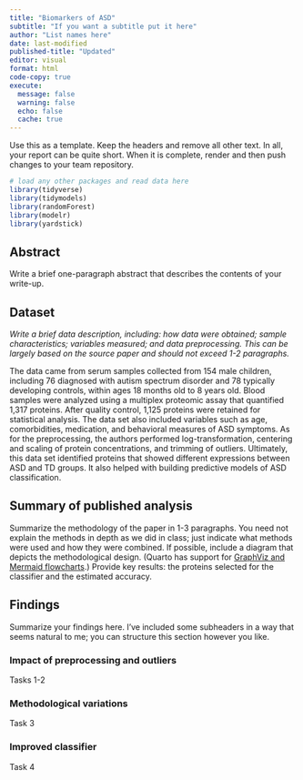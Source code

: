 ```yaml
---
title: "Biomarkers of ASD"
subtitle: "If you want a subtitle put it here"
author: "List names here"
date: last-modified
published-title: "Updated"
editor: visual
format: html
code-copy: true
execute:
  message: false
  warning: false
  echo: false
  cache: true
---
```


Use this as a template. Keep the headers and remove all other text. In all, your report can be quite short. When it is complete, render and then push changes to your team repository.

```r
# load any other packages and read data here
library(tidyverse)
library(tidymodels)
library(randomForest)
library(modelr)
library(yardstick)
```

## Abstract

Write a brief one-paragraph abstract that describes the contents of your write-up.

## Dataset

*Write a brief data description, including: how data were obtained; sample characteristics; variables measured; and data preprocessing. This can be largely based on the source paper and should not exceed 1-2 paragraphs.*

The data came from serum samples collected from 154 male children, including 76 diagnosed with autism spectrum disorder and 78 typically developing controls, within ages 18 months old to 8 years old. Blood samples were analyzed using a multiplex proteomic assay that quantified 1,317 proteins. After quality control, 1,125 proteins were retained for statistical analysis. The data set also included variables such as age, comorbidities, medication, and behavioral measures of ASD symptoms. As for the preprocessing, the authors performed log-transformation, centering and scaling of protein concentrations, and trimming of outliers. Ultimately, this data set identified proteins that showed different expressions between ASD and TD groups. It also helped with building predictive models of ASD classification.

## Summary of published analysis

Summarize the methodology of the paper in 1-3 paragraphs. You need not explain the methods in depth as we did in class; just indicate what methods were used and how they were combined. If possible, include a diagram that depicts the methodological design. (Quarto has support for [GraphViz and Mermaid flowcharts](https://quarto.org/docs/authoring/diagrams.html).) Provide key results: the proteins selected for the classifier and the estimated accuracy.

## Findings

Summarize your findings here. I've included some subheaders in a way that seems natural to me; you can structure this section however you like.

### Impact of preprocessing and outliers

Tasks 1-2

### Methodological variations

Task 3

### Improved classifier

Task 4
